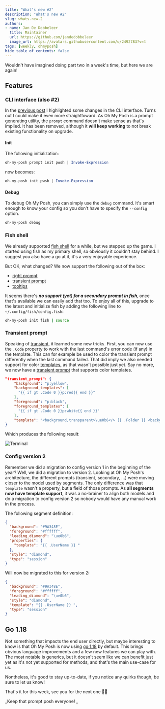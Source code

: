 ```yaml
---
title: "What's new #2"
description: "What's new #2"
slug: whats-new-2
authors:
- name: Jan De Dobbeleer
  title: Maintainer
  url: https://github.com/jandedobbeleer
  image_url: https://avatars.githubusercontent.com/u/2492783?v=4
tags: [weekly, ohmyposh]
hide_table_of_contents: false
---
```


Wouldn't have imagined doing part two in a week's time, but here we are again!

<!--truncate-->
## Features

### CLI interface (also #2)

In the [previous post][blog-1] I highlighted some changes in the CLI interface. Turns out I could make it
even more straightfoward. As Oh My Posh is a prompt generating utility, the `prompt` command
doesn't make sense as that's implied. It has been removed, although it **will keep working** to
not break existing functionality on upgrade.

#### Init

The following initialization:

```powershell
oh-my-posh prompt init pwsh | Invoke-Expression
```

now becomes:

```powershell
oh-my-posh init pwsh | Invoke-Expression
```

#### Debug

To debug Oh My Posh, you can simply use the `debug` command. It's smart enough to know your config
so you don't have to specify the `--config` option.

```powershell
oh-my-posh debug
```

### Fish shell

We already supported [fish shell][fish] for a while, but we stepped up the game. I started using fish
as my primary shell, so obviously it couldn't stay behind. I suggest you also have
a go at it, it's a very enjoyable experience.

But OK, what changed? We now support the following out of the box:

- [right prompt][right]
- [transient prompt][transient]
- [tooltips][tooltips]

It seems there's **_no support (yet) for a secondary prompt in fish_**, once that's available we can easily add that too.
To enjoy all of this, upgrade to the latest and initialize fish by adding the following line to `~/.config/fish/config.fish`:

```bash
oh-my-posh init fish | source
```

### Transient prompt

Speaking of [transient][transient], it learned some new tricks. First, you can now use the `.Code` property to work with the last
command's error code (if any) in the template. This can for example be used to color the transient prompt
differently when the last command failed. That did imply we also needed support for color [templates][color-templates], as that
wasn't possible just yet. Say no more, we now have a [transient prompt][transient] that supports color templates.

```json
"transient_prompt": {
    "background": "p:yellow",
    "background_templates": [
      "{{ if gt .Code 0 }}p:red{{ end }}"
    ],
    "foreground": "p:black",
    "foreground_templates": [
      "{{ if gt .Code 0 }}p:white{{ end }}"
    ],
    "template": "<background,transparent>\ue0b6</> {{ .Folder }} <background,transparent>\ue0b0</><,transparent> </>"
}
```

Which produces the following result:

![Terminal](../static/img/transient-color.png)

### Config version 2

Remember we did a migration to config version 1 in the beginning of the year? Well, we did a migration to version 2.
Looking at Oh My Posh's architecture, the different prompts (transient, secondary, ...) were moving closer to the model used
by segments. The only difference was that `template` wasn't a property, but a field of those prompts. As **all segments
now have template support**, it was a no-brainer to align both models and do a migration to config version 2 so nobody
would have any manual work in the process.

The following segment definition:

```json
{
  "background": "#9A348E",
  "foreground": "#ffffff",
  "leading_diamond": "\ue0b6",
  "properties": {
    "template": "{{ .UserName }} "
  },
  "style": "diamond",
  "type": "session"
}
```

Will now be migrated to this for version 2:

```json
{
  "background": "#9A348E",
  "foreground": "#ffffff",
  "leading_diamond": "\ue0b6",
  "style": "diamond",
  "template": "{{ .UserName }} ",
  "type": "session"
}
```

## Go 1.18

Not something that impacts the end user directly, but maybe interesting to know is that Oh My Posh is now
using [go 1.18][go1.18] by default. This brings obvious language improvements and a few new features we can play with.
The most notable is generics, but it doesn't seem like we can benefit just yet as it's not yet supported
for methods, and that's the main use-case for us.

Nontheless, it's good to stay up-to-date, if you notice any quirks though, be sure to let us know!

That's it for this week, see you for the next one 🤞🏻

_Keep that prompt posh everyone! _

[blog-1]: /blog/whats-new-1
[fish]: https://fishshell.com/
[right]: /docs/configuration/block#type
[transient]: /docs/configuration/transient
[tooltips]: /docs/configuration/tooltips
[color-templates]: /docs/configuration/colors#color-templates
[go1.18]: https://tip.golang.org/doc/go1.18
